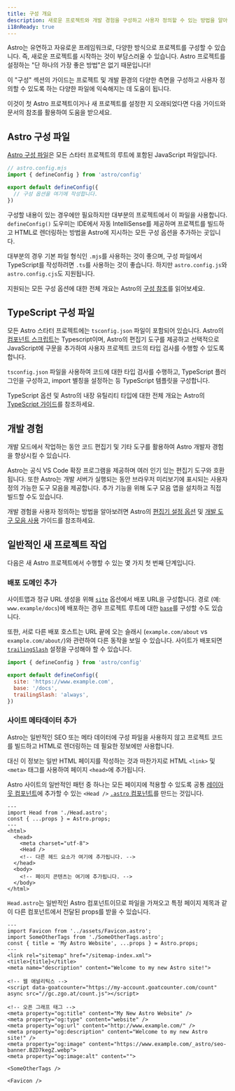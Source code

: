 ```yaml
---
title: 구성 개요
description: 새로운 프로젝트와 개발 경험을 구성하고 사용자 정의할 수 있는 방법을 알아보세요.
i18nReady: true
---
```


Astro는 유연하고 자유로운 프레임워크로, 다양한 방식으로 프로젝트를 구성할 수 있습니다. 즉, 새로운 프로젝트를 시작하는 것이 부담스러울 수 있습니다. Astro 프로젝트를 설정하는 "단 하나의 가장 좋은 방법"은 없기 때문입니다!

이 "구성" 섹션의 가이드는 프로젝트 및 개발 환경의 다양한 측면을 구성하고 사용자 정의할 수 있도록 하는 다양한 파일에 익숙해지는 데 도움이 됩니다.

이것이 첫 Astro 프로젝트이거나 새 프로젝트를 설정한 지 오래되었다면 다음 가이드와 문서의 참조를 활용하여 도움을 받으세요.

## Astro 구성 파일

[Astro 구성 파일](/ko/reference/configuration-reference/)은 모든 스타터 프로젝트의 루트에 포함된 JavaScript 파일입니다.

```js
// astro.config.mjs
import { defineConfig } from 'astro/config'

export default defineConfig({
  // 구성 옵션을 여기에 작성합니다.
})
```

구성할 내용이 있는 경우에만 필요하지만 대부분의 프로젝트에서 이 파일을 사용합니다. `defineConfig()` 도우미는 IDE에서 자동 IntelliSense를 제공하며 프로젝트를 빌드하고 HTML로 렌더링하는 방법을 Astro에 지시하는 모든 구성 옵션을 추가하는 곳입니다.

대부분의 경우 기본 파일 형식인 `.mjs`를 사용하는 것이 좋으며, 구성 파일에서 TypeScript를 작성하려면 `.ts`를 사용하는 것이 좋습니다. 하지만 `astro.config.js`와 `astro.config.cjs`도 지원됩니다.

<ReadMore>지원되는 모든 구성 옵션에 대한 전체 개요는 Astro의 [구성 참조](/ko/reference/configuration-reference/)를 읽어보세요.</ReadMore>

## TypeScript 구성 파일

모든 Astro 스타터 프로젝트에는 `tsconfig.json` 파일이 포함되어 있습니다. Astro의 [컴포넌트 스크립트](/ko/basics/astro-components/#컴포넌트-스크립트)는 Typescript이며, Astro의 편집기 도구를 제공하고 선택적으로 JavaScript에 구문을 추가하여 사용자 프로젝트 코드의 타입 검사를 수행할 수 있도록 합니다.

`tsconfig.json` 파일을 사용하여 코드에 대한 타입 검사를 수행하고, TypeScript 플러그인을 구성하고, import 별칭을 설정하는 등 TypeScript 템플릿을 구성합니다.

<ReadMore>TypeScript 옵션 및 Astro의 내장 유틸리티 타입에 대한 전체 개요는 Astro의 [TypeScript 가이드](/ko/guides/typescript/)를 참조하세요.</ReadMore>

## 개발 경험

개발 모드에서 작업하는 동안 코드 편집기 및 기타 도구를 활용하여 Astro 개발자 경험을 향상시킬 수 있습니다.

Astro는 공식 VS Code 확장 프로그램을 제공하며 여러 인기 있는 편집기 도구와 호환됩니다. 또한 Astro는 개발 서버가 실행되는 동안 브라우저 미리보기에 표시되는 사용자 정의 가능한 도구 모음을 제공합니다. 추가 기능을 위해 도구 모음 앱을 설치하고 직접 빌드할 수도 있습니다.

<ReadMore>개발 경험을 사용자 정의하는 방법을 알아보려면 Astro의 [편집기 설정 옵션](/ko/editor-setup/) 및 [개발 도구 모음 사용](/ko/guides/dev-toolbar/) 가이드를 참조하세요.</ReadMore>

## 일반적인 새 프로젝트 작업

다음은 새 Astro 프로젝트에서 수행할 수 있는 몇 가지 첫 번째 단계입니다.

### 배포 도메인 추가

사이트맵과 정규 URL 생성을 위해 [`site`](/ko/reference/configuration-reference/#site) 옵션에서 배포 URL을 구성합니다. 경로 (예: `www.example/docs`)에 배포하는 경우 프로젝트 루트에 대한 [`base`](/ko/reference/configuration-reference/#base)를 구성할 수도 있습니다.

또한, 서로 다른 배포 호스트는 URL 끝에 오는 슬래시 (`example.com/about` vs `example.com/about/`)와 관련하여 다른 동작을 보일 수 있습니다. 사이트가 배포되면 [`trailingSlash`](/ko/reference/configuration-reference/#trailingslash) 설정을 구성해야 할 수 있습니다.

```js title="astro.config.mjs"
import { defineConfig } from 'astro/config'

export default defineConfig({
  site: 'https://www.example.com',
  base: '/docs',
  trailingSlash: 'always',
})
```

### 사이트 메타데이터 추가

Astro는 일반적인 SEO 또는 메타 데이터에 구성 파일을 사용하지 않고 프로젝트 코드를 빌드하고 HTML로 렌더링하는 데 필요한 정보에만 사용합니다.

대신 이 정보는 일반 HTML 페이지를 작성하는 것과 마찬가지로 HTML `<link>` 및 `<meta>` 태그를 사용하여 페이지 `<head>`에 추가됩니다.

Astro 사이트의 일반적인 패턴 중 하나는 모든 페이지에 적용할 수 있도록 공통 [레이아웃 컴포넌트](/ko/basics/layouts/)에 추가할 수 있는 `<Head />` [`.astro` 컴포넌트](/ko/basics/astro-components/)를 만드는 것입니다.

```astro title="src/components/MainLayout.astro"
---
import Head from './Head.astro';
const { ...props } = Astro.props;
---
<html>
  <head>
    <meta charset="utf-8">
    <Head />
    <!-- 다른 헤드 요소가 여기에 추가됩니다. -->
  </head>
  <body>
    <!-- 페이지 콘텐츠는 여기에 추가됩니다. -->
  </body>
</html>
```

`Head.astro`는 일반적인 Astro 컴포넌트이므로 파일을 가져오고 특정 페이지 제목과 같이 다른 컴포넌트에서 전달된 props를 받을 수 있습니다.

```astro title="src/components/Head.astro"
---
import Favicon from '../assets/Favicon.astro';
import SomeOtherTags from './SomeOtherTags.astro';
const { title = 'My Astro Website', ...props } = Astro.props;
---
<link rel="sitemap" href="/sitemap-index.xml">
<title>{title}</title>
<meta name="description" content="Welcome to my new Astro site!">

<!-- 웹 애널리틱스 -->
<script data-goatcounter="https://my-account.goatcounter.com/count" async src="//gc.zgo.at/count.js"></script>

<!-- 오픈 그래프 태그 -->
<meta property="og:title" content="My New Astro Website" />
<meta property="og:type" content="website" />
<meta property="og:url" content="http://www.example.com/" />
<meta property="og:description" content="Welcome to my new Astro site!" />
<meta property="og:image" content="https://www.example.com/_astro/seo-banner.BZD7kegZ.webp">
<meta property="og:image:alt" content="">

<SomeOtherTags />

<Favicon />
```
